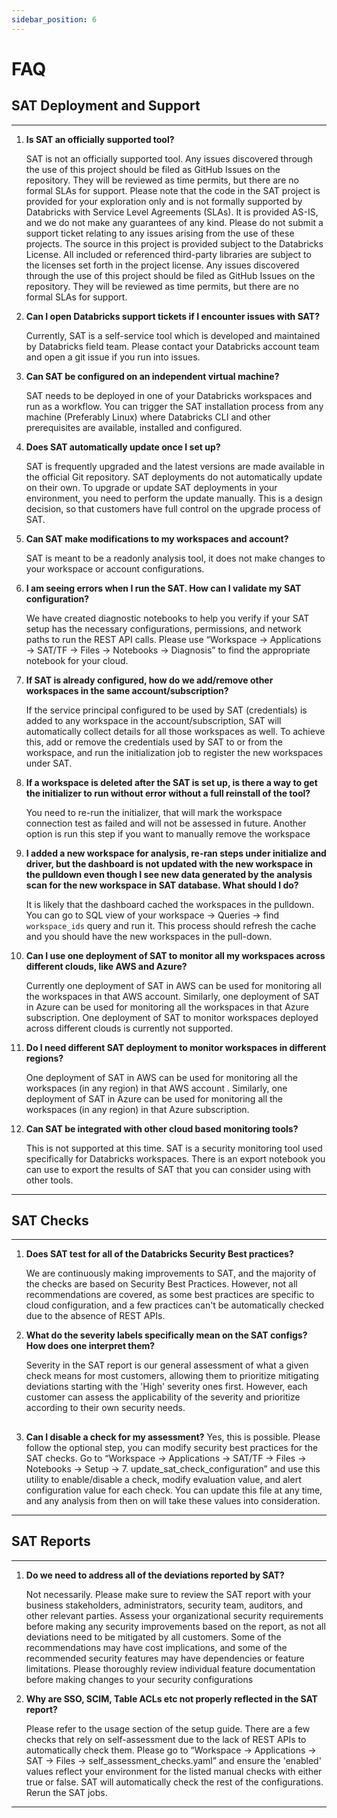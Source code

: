 ```yaml
---
sidebar_position: 6
---
```


# FAQ

## SAT Deployment and Support
---
1. **Is SAT an officially supported tool?**

    SAT is not an officially supported tool. Any issues discovered through the use of this project should be filed as GitHub Issues on the repository. They will be reviewed as time permits, but there are no formal SLAs for support.
    Please note that the code in the SAT project is provided for your exploration only and is not formally supported by Databricks with Service Level Agreements (SLAs). It is provided AS-IS, and we do not make any guarantees of any kind. Please do not submit a support ticket relating to any issues arising from the use of these projects. The source in this project is provided subject to the Databricks License.
    All included or referenced third-party libraries are subject to the licenses set forth in the project license.
Any issues discovered through the use of this project should be filed as GitHub Issues on the repository. They will be reviewed as time permits, but there are no formal SLAs for support.

2. **Can I open Databricks support tickets if I encounter issues with SAT?**

    Currently, SAT is a self-service tool which is developed and maintained by Databricks field team. Please contact your Databricks account team and open a git issue if you run into issues.

3. **Can SAT be configured on an independent virtual machine?**

    SAT needs to be deployed in one of your Databricks workspaces and run as a workflow. You can trigger the SAT installation process from any machine (Preferably Linux) where Databricks CLI and other prerequisites are available, installed and configured.

4. **Does SAT automatically update once I set up?**

    SAT is frequently upgraded and the latest versions are made available in the official Git repository. SAT deployments do not automatically update on their own. To upgrade or update SAT deployments in your environment, you need to perform the update manually. This is a design decision, so that customers have full control on the upgrade process of SAT. 


5. **Can SAT make modifications to my workspaces and account?**

    SAT is meant to be a readonly analysis tool, it does not make changes to your workspace or account configurations.


6. **I am seeing errors when I run the SAT. How can I validate my SAT configuration?**

    We have created diagnostic notebooks to help you verify if your SAT setup has the necessary configurations, permissions, and network paths to run the REST API calls. Please use “Workspace -> Applications -> SAT/TF -> Files -> Notebooks -> Diagnosis” to find the appropriate notebook for your cloud.


7. **If SAT is already configured, how do we add/remove other workspaces in the same account/subscription?**

    If the service principal configured to be used by SAT (credentials) is added to any workspace in the account/subscription, SAT will automatically collect details for all those workspaces as well. To achieve this, add or remove the credentials used by SAT to or from the workspace, and run the initialization job to register the new workspaces under SAT.


8. **If a workspace is deleted after the SAT is set up, is there a way to get the initializer to run without error without a full reinstall of the tool?**

    You need to re-run the initializer, that will mark the workspace connection test as failed and will not be assessed in future. 
Another option is run this step if you want to manually remove the workspace 


9. **I added a new workspace for analysis, re-ran steps under initialize and driver, but the dashboard is not updated with the new workspace in the pulldown even though I see new data generated by the analysis scan for the new workspace in SAT database. What should I do?**

    It is likely that the dashboard cached the workspaces in the pulldown. You can go to SQL view of your workspace -> Queries -> find `workspace_ids` query and run it. This process should refresh the cache and you should have the new workspaces in the pull-down.


10. **Can I use one deployment of SAT to monitor all my workspaces across different clouds, like AWS and Azure?**

    Currently one deployment of SAT in AWS can be used for monitoring all the workspaces in that AWS account. Similarly, one deployment of SAT in Azure can be used for monitoring all the workspaces in that Azure subscription. One deployment of SAT to monitor workspaces deployed across different clouds is currently not supported.


11. **Do I need different SAT deployment to monitor workspaces in different regions?**

    One deployment of SAT in AWS can be used for monitoring all the workspaces (in any region) in that AWS account . Similarly, one deployment of SAT in Azure can be used for monitoring all the workspaces (in any region) in that Azure subscription.


12. **Can SAT be integrated with other cloud based monitoring tools?**

    This is not supported at this time. SAT is a security monitoring tool used specifically for Databricks workspaces. There is an export notebook you can use to export the results of SAT that you can consider using with other tools.

---

## SAT Checks
---

1. **Does SAT test for all of the Databricks Security Best practices?**

    We are continuously making improvements to SAT, and the majority of the checks are based on Security Best Practices. However, not all recommendations are covered, as some best practices are specific to cloud configuration, and a few practices can't be automatically checked due to the absence of REST APIs.

2. **What do the severity labels specifically mean on the SAT configs?  How does one interpret them?**

    Severity in the SAT report is our general assessment of what a given check means for most customers, allowing them to prioritize mitigating deviations starting with the 'High' severity ones first. However, each customer can assess the applicability of the severity and prioritize according to their own security needs.
##

3. **Can I disable a check for my assessment?**
    Yes, this is possible. Please follow the optional step, you can modify security best practices for the SAT checks. Go to “Workspace -> Applications -> SAT/TF -> Files -> Notebooks -> Setup -> 7. update_sat_check_configuration” and use this utility to enable/disable a check, modify evaluation value, and alert configuration value for each check. You can update this file at any time, and any analysis from then on will take these values into consideration.

---

## SAT Reports
---

1. **Do we need to address all of the deviations reported by SAT?**

    Not necessarily. Please make sure to review the SAT report with your business stakeholders, administrators, security team, auditors, and other relevant parties. Assess your organizational security requirements before making any security improvements based on the report, as not all deviations need to be mitigated by all customers. Some of the recommendations may have cost implications, and some of the recommended security features may have dependencies or feature limitations. Please thoroughly review individual feature documentation before making changes to your security configurations


2. **Why are SSO, SCIM, Table ACLs etc not properly reflected in the SAT report?**

    Please refer to the usage section of the setup guide. There are a few checks that rely on self-assessment due to the lack of REST APIs to automatically check them. Please go to “Workspace -> Applications -> SAT -> Files -> self_assessment_checks.yaml” and ensure the 'enabled' values reflect your environment for the listed manual checks with either true or false. SAT will automatically check the rest of the configurations. Rerun the SAT jobs.
---